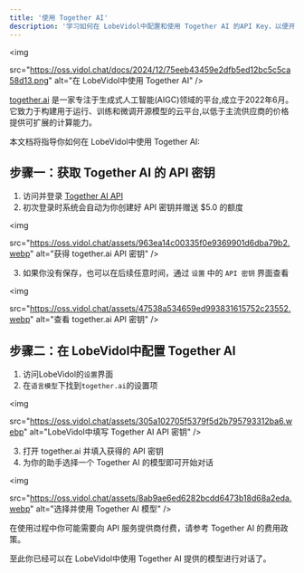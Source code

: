 ```yaml
---
title: '使用 Together AI'
description: '学习如何在 LobeVidol中配置和使用 Together AI 的API Key，以便开始对话和交互。'
---
```


<img
 
  src="https://oss.vidol.chat/docs/2024/12/75eeb43459e2dfb5ed12bc5c5ca58d13.png"
  alt="在 LobeVidol中使用 Together AI"
/>

[together.ai](https://www.together.ai/) 是一家专注于生成式人工智能(AIGC)领域的平台,成立于2022年6月。 它致力于构建用于运行、训练和微调开源模型的云平台,以低于主流供应商的价格提供可扩展的计算能力。

本文档将指导你如何在 LobeVidol中使用 Together AI:

## 步骤一：获取 Together AI 的 API 密钥

1. 访问并登录 [Together AI API](https://api.together.ai/)
2. 初次登录时系统会自动为你创建好 API 密钥并赠送 $5.0 的额度

<img
 
  src="https://oss.vidol.chat/assets/963ea14c00335f0e9369901d6dba79b2.webp"
  alt="获得 together.ai API 密钥"
/>

3. 如果你没有保存，也可以在后续任意时间，通过 `设置` 中的 `API 密钥` 界面查看

<img
 
  src="https://oss.vidol.chat/assets/47538a534659ed993831615752c23552.webp"
  alt="查看 together.ai API 密钥"
/>

## 步骤二：在 LobeVidol中配置 Together AI

1. 访问LobeVidol的`设置`界面
2. 在`语言模型`下找到`together.ai`的设置项

<img
 
  src="https://oss.vidol.chat/assets/305a102705f5379f5d2b795793312ba6.webp"
  alt="LobeVidol中填写 Together AI API 密钥"
/>

3. 打开 together.ai 并填入获得的 API 密钥
4. 为你的助手选择一个 Together AI 的模型即可开始对话

<img
 
  src="https://oss.vidol.chat/assets/8ab9ae6ed6282bcdd6473b18d68a2eda.webp"
  alt="选择并使用 Together AI 模型"
/>

<Warning>在使用过程中你可能需要向 API 服务提供商付费，请参考 Together AI 的费用政策。</Warning>

至此你已经可以在 LobeVidol中使用 Together AI 提供的模型进行对话了。
